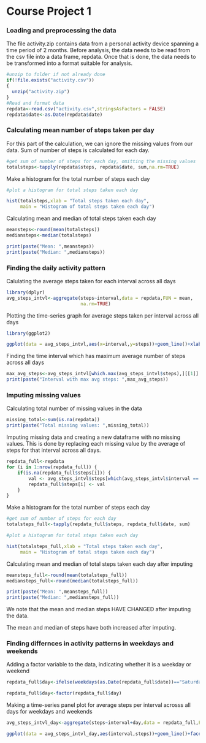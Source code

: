 # Course Project 1

### Loading and preprocessing the data
The file activity.zip contains data from a personal activity device spanning a time period of 2 months.
Before analysis, the data needs to be read from the csv file into a data frame, repdata. Once that is done, the data needs to be transformed into a format suitable for analysis.

```r

#unzip to folder if not already done
if(!file.exists("activity.csv"))
{
  unzip("activity.zip")
}
#Read and format data
repdata<-read.csv("activity.csv",stringsAsFactors = FALSE)
repdata$date<-as.Date(repdata$date)

```

### Calculating mean number of steps taken per day

For this part of the calculation, we can ignore the missing values from our data. Sum of number of steps is calculated for each day.

```r

#get sum of number of steps for each day, omitting the missing values
totalsteps<-tapply(repdata$steps, repdata$date, sum,na.rm=TRUE)
```

Make a histogram for the total number of steps each day

```r

#plot a histogram for total steps taken each day

hist(totalsteps,xlab = "Total steps taken each day",
     main = "Histogram of total steps taken each day")
```

Calculating mean and median of total steps taken each day

```r
meansteps<-round(mean(totalsteps))
mediansteps<-median(totalsteps)
```

```r
print(paste("Mean: ",meansteps))
print(paste("Median: ",mediansteps))
```

### Finding the daily activity pattern

Calulating the average steps taken for each interval across all days

```r
library(dplyr)
avg_steps_intvl<-aggregate(steps~interval,data = repdata,FUN = mean,
                           na.rm=TRUE)
```

Plotting the time-series graph for average steps taken per interval across all days

```r
library(ggplot2)

ggplot(data = avg_steps_intvl,aes(x=interval,y=steps))+geom_line()+xlab("5 minute interval")+ylab("Average number of steps taken")+ggtitle("Time series plot for avg steps per interval across all days")

```

Finding the time interval which has maximum average number of steps across all days

```r
max_avg_steps<-avg_steps_intvl[which.max(avg_steps_intvl$steps),][[1]]
print(paste("Interval with max avg steps: ",max_avg_steps))
```

### Imputing missing values

Calculating total number of missing values in the data

```r
missing_total<-sum(is.na(repdata))
print(paste("Total missing values: ",missing_total))
```

Imputing missing data and creating a new dataframe with no missing values.
This is done by replacing each missing value by the average of steps for that interval across all days.

```r
repdata_full<-repdata
for (i in 1:nrow(repdata_full)) {
    if(is.na(repdata_full$steps[i])) {
        val <- avg_steps_intvl$steps[which(avg_steps_intvl$interval == repdata_full$interval[i])]
        repdata_full$steps[i] <- val 
    }
}

```

Make a histogram for the total number of steps each day

```r
#get sum of number of steps for each day
totalsteps_full<-tapply(repdata_full$steps, repdata_full$date, sum)

#plot a histogram for total steps taken each day

hist(totalsteps_full,xlab = "Total steps taken each day",
     main = "Histogram of total steps taken each day")
```

Calculating mean and median of total steps taken each day after imputing

```r
meansteps_full<-round(mean(totalsteps_full))
mediansteps_full<-round(median(totalsteps_full))
```

```r
print(paste("Mean: ",meansteps_full))
print(paste("Median: ",mediansteps_full))
```

We note that the mean and median steps HAVE CHANGED after imputing the data.

The mean and median of steps have both increased after imputing.

### Finding differnces in activity patterns in weekdays and weekends

Adding a factor variable to the data, indicating whether it is a weekday or weekend

```r
repdata_full$day<-ifelse(weekdays(as.Date(repdata_full$date))=="Saturday" | weekdays(as.Date(repdata_full$date))=="Sunday","weekend","weekday")

repdata_full$day<-factor(repdata_full$day)
```

Making a time-series panel plot for average steps per interval acrosss all days for weekdays and weekends

```r

avg_steps_intvl_day<-aggregate(steps~interval+day,data = repdata_full,FUN = mean)

ggplot(data = avg_steps_intvl_day,aes(interval,steps))+geom_line()+facet_grid(day~.)+xlab("5 minute intervals")+ylab("Average number of steps")+ggtitle("Comparing average steps per interval for weekdays and weekends")
```
